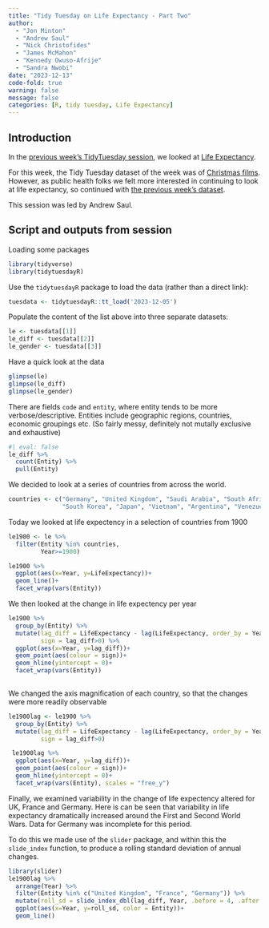 ```yaml
---
title: "Tidy Tuesday on Life Expectancy - Part Two"
author: 
  - "Jon Minton"
  - "Andrew Saul"
  - "Nick Christofides"
  - "James McMahon"
  - "Kennedy Owuso-Afrije"
  - "Sandra Nwobi"
date: "2023-12-13"
code-fold: true
warning: false
message: false
categories: [R, tidy tuesday, Life Expectancy]
---
```


## Introduction 

In the [previous week's TidyTuesday session](../tidy-tuesday-life-expectancy/index.qmd), we looked at [Life Expectancy](https://github.com/rfordatascience/tidytuesday/tree/master/data/2023/2023-12-05). 

For this week, the Tidy Tuesday dataset of the week was of [Christmas films](https://github.com/rfordatascience/tidytuesday/tree/master/data/2023/2023-12-12). However, as public health folks we felt more interested in continuing to look at life expectancy, so continued with [the previous week's dataset](https://github.com/rfordatascience/tidytuesday/tree/master/data/2023/2023-12-05). 

This session was led by Andrew Saul. 

## Script and outputs from session

Loading some packages 

```r
library(tidyverse)
library(tidytuesdayR)
```

Use the `tidytuesdayR` package to load the data (rather than a direct link):

```r
tuesdata <- tidytuesdayR::tt_load('2023-12-05')
```

Populate the content of the list above into three separate datasets:

```r
le <- tuesdata[[1]]
le_diff <- tuesdata[[2]]
le_gender <- tuesdata[[3]]
```

Have a quick look at the data 

```r
glimpse(le)
glimpse(le_diff)
glimpse(le_gender)
```

There are fields `code` and `entity`, where entity tends to be more verbose/descriptive. Entities include geographic regions, countries, economic groupings etc. (So fairly messy, definitely not mutally exclusive and exhaustive)

```r
#| eval: false
le_diff %>% 
  count(Entity) %>% 
  pull(Entity)

```

We decided to look at a series of countries from across the world.

```r
countries <- c("Germany", "United Kingdom", "Saudi Arabia", "South Africa",
               "South Korea", "Japan", "Vietnam", "Argentina", "Venezuela", "France")

```

Today we looked at life expectency in a selection of countries from 1900
```r
le1900 <- le %>% 
  filter(Entity %in% countries,
         Year>=1900) 

le1900 %>% 
  ggplot(aes(x=Year, y=LifeExpectancy))+
  geom_line()+
  facet_wrap(vars(Entity))
```

We then looked at the change in life expectency per year
```r
le1900 %>% 
  group_by(Entity) %>% 
  mutate(lag_diff = LifeExpectancy - lag(LifeExpectancy, order_by = Year),
         sign = lag_diff>0) %>% 
  ggplot(aes(x=Year, y=lag_diff))+
  geom_point(aes(colour = sign))+
  geom_hline(yintercept = 0)+
  facet_wrap(vars(Entity))
  
```

We changed the axis magnification of each country, so that the changes were more readily observable
```r
le1900lag <- le1900 %>% 
  group_by(Entity) %>% 
  mutate(lag_diff = LifeExpectancy - lag(LifeExpectancy, order_by = Year),
         sign = lag_diff>0)

 le1900lag %>% 
  ggplot(aes(x=Year, y=lag_diff))+
  geom_point(aes(colour = sign))+
  geom_hline(yintercept = 0)+
  facet_wrap(vars(Entity), scales = "free_y")
```

Finally, we examined variability in the change of life expectency altered for UK, France and Germany.  Here is can be seen that variability in life expectancy dramatically increased around the First and Second World Wars.  Data for Germany was incomplete for this period.

To do this we made use of the `slider` package, and within this the `slide_index` function, to produce a rolling standard deviation of annual changes. 

```r
library(slider)
le1900lag %>% 
  arrange(Year) %>% 
  filter(Entity %in% c("United Kingdom", "France", "Germany")) %>% 
  mutate(roll_sd = slide_index_dbl(lag_diff, Year, .before = 4, .after = 4, .f = sd, .complete = T)) %>% 
  ggplot(aes(x=Year, y=roll_sd, color = Entity))+
  geom_line()
```